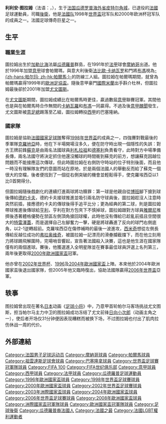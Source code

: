 {{noteta
|G1=uefa
|G2=football
|T=zh-hans:利利安·图拉姆;zh-hk:利利安·杜林;zh-tw:利利安·圖拉姆;
|1=zh-hans:图拉姆;zh-hk:杜林;zh-tw:圖拉姆;
|2=zh-hans:卡纳瓦罗;zh-hk:簡拿華路;zh-tw:卡納瓦羅;
|3=zh-hans:布冯;zh-hk:保方;zh-tw:布馮;
}}
{{Football player infobox
| playername = 利利安·图拉姆<br />Lilian Thuram
| image          = Lilian_Thuram_-_Février_2013.jpg
| image_size     = 
| fullname       = Ruddy Lilian Thuram-Ulien<ref name="FIFA World Cup Germany 2006: List of Players">{{Cite news
| title = FIFA World Cup Germany 2006: List of Players
| url = http://www.fifadata.com/document/fwc/2006/PDF/FWC_2006_SquadLists.pdf
| publisher = FIFA
| format = PDF
| page = 11
| date = 11 May 2006
| accessdate = 7 January 2014
| archive-url = https://web.archive.org/web/20131105063657/http://www.fifadata.com/document/fwc/2006/PDF/FWC_2006_SquadLists.pdf
| archive-date = 2013-11-05
| dead-url = yes
}}</ref>
| birth_date     = {{Birth date and age|1972|01|01|df=y}}
| birth_place    = 瓜德罗普[[皮特尔角城|皮特尔角城]]
| height         = {{height|m=1.85}}
| nickname = 
| position = [[後衛|後衛]]
| years1         = 1991–1996 |clubs1 = [[摩納哥體育會足球會|摩納哥]]    |caps1 = 155 |goals1 = 8
| years2         = 1996–2001 |clubs2 = [[帕爾馬足球會|帕爾馬]]       |caps2 = 163 |goals2 = 1
| years3         = 2001–2006 |clubs3 = [[尤文图斯足球俱乐部|尤文图斯]] |caps3 = 144 |goals3 = 1
| years4         = 2006–2008 |clubs4 = [[巴塞罗那足球俱乐部|巴塞罗那]] |caps4 = 41  |goals4 = 0
| totalcaps      = 503       |totalgoals = 10
| nationalyears1 = 1994–2008 |nationalteam1 = [[法國國家足球隊|法國]] |nationalcaps1 = 142 |nationalgoals1 = 2
| pcupdate = 17.6.08
| ntupdate = 17.6.08
}}
{{MedalTableTop|width=270px}}
{{MedalCountry|{{FRA}}}}
{{MedalSport|男子[[足球|足球]]}}
{{MedalCompetition|[[世界盃足球賽|世界盃足球賽]]}}
{{Medal|Winner|[[1998年世界盃足球賽|1998年法國]] | [[1998年世界盃足球賽|隊際]]}}
{{Medal|RU|[[2006年世界盃足球賽|2006年德國]] | [[2006年世界盃足球賽|隊際]]}}
{{MedalCompetition|[[歐洲國家盃|歐洲國家盃]]}}
{{Medal|Winner|[[2000年歐洲足球錦標賽|2000年荷蘭、比利時]]| [[2000年歐洲國家盃足球賽|隊際]]}}
{{MedalBottom
}}
'''利利安·图拉姆'''（法语：'''{{lang|fr|Lilian Thuram}}'''，{{bd|1972年|1月1日|catIdx=Thuram, Lilian}}），生于[[法国|法国]][[瓜德罗普|瓜德罗普海外省]][[皮特尔角城|皮特尔角城]]，已退役的[[法國|法國]]足球運動員，司職[[後衛_(足球)|後衛]]，他是[[法國國家足球隊|法國队]]1998年[[世界盃|世界盃]]冠军队和2000年欧洲杯冠军队的成員之一。法國足球傳奇巨星之一。

== 生平 ==
=== 職業生涯 ===
圖拉姆出生於[[加勒比海|加勒比海]]法屬[[瓜德羅普|瓜德羅普]]群島，在1991年於[[法甲|法甲]]球會[[摩纳哥足球俱乐部|摩納哥]]出道。他於1996年加盟[[意甲|意甲]]球會帕爾瑪，與意大利後衛[[法比奥·卡纳瓦罗|法比歐·卡纳瓦罗]]和門將[[詹路易吉·布冯|布馮]]視為[[帕爾馬足球會|-{zh-hans:帕尔玛; zh-hk:帕爾馬;}-]]的防線三人組。圖拉姆在帕爾瑪期間，就曾為帕爾瑪贏得1999年的[[歐洲足協盃|歐洲足協盃]]。隨後意甲豪門[[國際米蘭|國際米蘭]]出手斟介杜林，但圖拉姆最後卻於2001年加盟[[祖雲達斯|尤文圖斯]]。

在[[祖雲達斯|尤文圖斯]]期間，圖拉姆成績比在帕爾馬時更佳，贏過數屆[[意甲|意甲]]聯賽冠軍。其間他也是與在帕爾馬時合作無間的[[法比奥·卡纳瓦罗|卡納瓦羅]]和[[詹路易吉·布冯|布馮]]一同贏得。不過及後[[2006年意甲醜聞|意甲醜聞]]發生，尤文圖斯被[[義大利足球總會|意足總]]踢落至乙組，圖拉姆轉投[[西甲|西甲]]的巴塞隆納。

=== 國家隊 ===
圖拉姆是協助[[法國國家足球隊|法國國家足球隊]]奪得[[1998年世界盃足球賽|1998年世界盃]]的成員之一，四強賽對戰最後的季軍隊[[克羅地亞國家足球隊|克羅地亞]]時，他在下半場開場沒多久，便在防守時出現一個隱性的失誤：對方王牌前鋒[[达沃·苏克|蘇克]]是由兩名法國球員[[比森特·利扎拉祖|利札拉祖]]和[[馬塞爾·德塞利|德塞利]]負責看守，此時對方中場準備長傳，兩名法國守將決定抓住他還沒觸球的時間衝到蘇克的前方，想讓蘇克因越位問題而不能接應這次傳球，但此時圖拉姆在右側防守時站的位子特別後面，而且他一時沒有理解隊友們的意圖而站在原地，於是兩個法國人的舉動反而給了蘇克一個很大的空檔，後者便找到了一個從右側突破的機會並輕鬆得手，使克羅埃西亞以1比0首開得分。

但圖拉姆隨後戲劇化的連續打進兩球將功贖罪：第一球是他親自從[[兹沃尼米尔·博班|博班]]腳下搶到球後傳給[[尤里·德约卡夫|德約卡夫]]，德約卡夫接球推進並吸引兩名防守球員後，圖拉姆趁沒人注意時突然前插，接應德約卡夫的傳球後得手追平比分；更為經典的第二球，則是圖拉姆帶球推進後傳球給[[蒂埃里·亨利|亨利]]，亨利在對方包夾下不慎掉球，圖拉姆跟對方球員[[罗伯特·雅尔尼|雅爾尼]]推擠後憑著體格優勢在禁區左側頂角搶回球權，此時他沒有傳給已趁亂前插且空間很大的[[大卫·特雷泽盖|特雷澤蓋]]，而是選擇自己左腳奮力一擊，硬是將球轟進了反向的球門右側底角，以2-1逆轉超前。克羅埃西亞在傷停補時的最後一波進攻，[[达里奥·西米奇|西米奇]]想從左側長傳給反越位成功的[[戈兰·弗拉奥维奇|弗拉奥维奇]]，被圖拉姆一記漂亮的滑壘攔截擋下，而在他立刻用力將球踢飛解圍時，完場哨音響起，宣告著法國殺入決賽，這也是他生涯在國家隊僅有的兩個進球。賽後，他獲選進入全明星隊並在賽事最佳球員評選上名列第三，兩年後更取得[[2000年歐洲國家盃|2000年歐洲國家盃]]冠軍。

他亦曾在[[2002年世界盃足球賽|2002年世界杯]]、[[1996年歐洲國家盃|1996]]及[[2004年歐洲國家盃|2004年歐洲國家盃]]上陣。本來他於2004年歐洲國家盃後退出國家隊，但2005年他又臨時復出，協助法國隊贏得[[2006年世界盃|2006年世界盃]]亞軍。

== 轶事 ==
图拉姆曾出现在著名[[日本|日本]]动画《[[足球小将|足球小将]]》中，乃意甲首轮帕尔马客场挑战尤文图斯，担当帕尔马主力中卫的图拉姆成功冻结了尤文前锋[[日向小次郎|日向小次郎]]（动画主角之一），使后者开场仅31分钟便因表现糟糕而被换下场，不过图拉姆也付出了肌肉拉伤休战一周的代价。

== 外部連結 ==

{{1996年歐洲國家盃法國參賽名單}}
{{1998年世界杯足球赛法国参赛名单}}
{{2000年歐洲國家盃法國參賽名單}}
{{2002年世界杯足球赛法国参赛名单}}
{{2004年歐洲國家盃法國參賽名單}}
{{2006年世界杯足球赛法国参赛名单}}
{{2008年欧洲足球锦标赛法国参赛名单}}
{{FIFA 100}}
{{Authority control}}

{{DEFAULTSORT:Thuram, Lilian}}
[[Category:法国男子足球运动员|Category:法国男子足球运动员]]
[[Category:摩納哥球員|Category:摩納哥球員]]
[[Category:帕爾馬球員|Category:帕爾馬球員]]
[[Category:祖雲達斯足球會球員|Category:祖雲達斯足球會球員]]
[[Category:巴塞隆拿球員|Category:巴塞隆拿球員]]
[[Category:世界盃足球賽冠軍隊球員|Category:世界盃足球賽冠軍隊球員]]
[[Category:FIFA_100|Category:FIFA 100]]
[[Category:FIFA世纪俱乐部|Category:FIFA世纪俱乐部]]
[[Category:意甲球員|Category:意甲球員]]
[[Category:西甲球員|Category:西甲球員]]
[[Category:法甲球員|Category:法甲球員]]
[[Category:瓜德羅普足球運動員|Category:瓜德羅普足球運動員]]
[[Category:1996年歐洲國家盃球員|Category:1996年歐洲國家盃球員]]
[[Category:1998年世界盃足球賽球員|Category:1998年世界盃足球賽球員]]
[[Category:2000年歐洲國家盃球員|Category:2000年歐洲國家盃球員]]
[[Category:2002年世界盃足球賽球員|Category:2002年世界盃足球賽球員]]
[[Category:2003年洲際國家盃球員|Category:2003年洲際國家盃球員]]
[[Category:2004年歐洲國家盃球員|Category:2004年歐洲國家盃球員]]
[[Category:2006年世界盃足球賽球員|Category:2006年世界盃足球賽球員]]
[[Category:2008年歐洲國家盃球員|Category:2008年歐洲國家盃球員]]
[[Category:洲際國家盃冠軍隊球員|Category:洲際國家盃冠軍隊球員]]
[[Category:歐洲國家盃冠軍隊球員|Category:歐洲國家盃冠軍隊球員]]
[[Category:足球後衛|Category:足球後衛]]
[[Category:瓜德羅普裔法國人|Category:瓜德羅普裔法國人]]
[[Category:法國之最|Category:法國之最]]
[[Category:法國LGBT權利運動者|Category:法國LGBT權利運動者]]